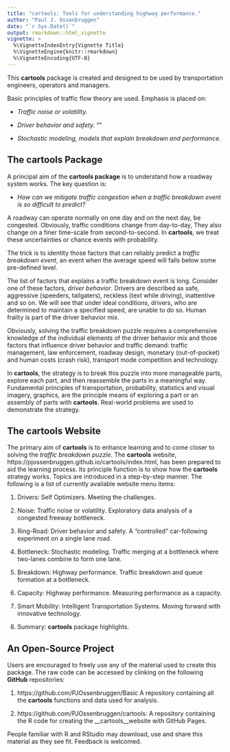 ```yaml
---
title: "cartools: Tools for understanding highway performance."
author: "Paul J. Ossenbruggen"
date: "`r Sys.Date()`"
output: rmarkdown::html_vignette
vignette: >
  %\VignetteIndexEntry{Vignette Title}
  %\VignetteEngine{knitr::rmarkdown}
  %\VignetteEncoding{UTF-8}
---
```




This __cartools__ package is created and designed to be used by transportation engineers, operators and managers. 

Basic principles of traffic flow theory are used.  Emphasis is placed on:

* _Traffic noise or volatility._

* _Driver behavior and safety._
""
* _Stochastic modeling, models that explain breakdown and performance._



## The cartools Package

A principal aim of the __cartools package__ is to understand how a roadway system works. The key question is:

* _How can we mitigate traffic congestion when a traffic breakdown event is so difficult to predict?_

A roadway can operate normally on one day and on the next day, be congested. Obviously, traffic conditions change from day-to-day, They  also change on a finer time-scale from second-to-second. In __cartools__, we treat these uncertainties or chance events with probability. 

The trick is to identity those factors that can reliably predict a _traffic breakdown event_, an event when the average speed will falls below some pre-defined level. 

The list of factors that explains a traffic breakdown event is long. Consider one of these factors, _driver behavior_. Drivers are described as safe, aggressive (speeders, tailgaters), reckless (text while driving), inattentive and so on. We will see that under ideal conditions, drivers, who are determined to maintain a specified speed, are unable to do so. Human frailty is part of the driver behavior mix. 

Obviously, solving the traffic breakdown puzzle requires a comprehensive knowledge of the individual elements of the driver behavior mix and those factors that influence driver behavior and traffic demand:  traffic management, law enforcement,  roadway design,  monetary (out-of-pocket) and human costs (crash risk), transport mode competition and technology.  

In __cartools__, the strategy is to break this puzzle into more manageable parts, explore each part, and then reassemble the parts in a meaningful way. Fundamental principles of transportation, probability, statistics  and visual imagery, graphics, are the principle means of exploring a part or an assembly of parts with __cartools__. Real-world problems are used to demonstrate the strategy. 

## The cartools Website 

The primary aim of __cartools__ is to enhance learning and to come closer to solving the _traffic breakdown puzzle._ The __cartools__ website, https://pjossenbruggen.github.io/cartools/index.html, has been prepared to aid the learning process. Its principle function is to show how the  __cartools__ strategy works. Topics are introduced  in a step-by-step manner. The following is a list of currently available website menu items:

1. Drivers: Self Optimizers. Meeting the challenges.

2. Noise: Traffic noise or volatility. Exploratory data analysis of a congested freeway bottleneck.

3. Ring-Road: Driver behavior and safety. A “controlled” car-following experiment on a single lane road.

4. Bottleneck: Stochastic modeling. Traffic merging at a bottleneck where two-lanes combine to form one lane.

5. Breakdown: Highway performance. Traffic breakdown and queue formation at a bottleneck.

6. Capacity: Highway performance. Measuring performance as a capacity.

7. Smart Mobility: Intelligent Transportation Systems. Moving forward with innovative technology.

8. Summary: __cartools__ package highlights.


## An Open-Source Project

Users are encouraged to freely use any of the material used to create this package. The raw code can be accessed by clinking on the  following  __GitHub__ repositories:

1. https://github.com/PJOssenbruggen/Basic A repository containing all the __cartools__ functions and data used for analysis.

2. https://github.com/PJOssenbruggen/cartools: A repository containing the R code for creating  the __cartools__website with GitHub Pages.

People familiar with R and RStudio may download, use and share this material as they see fit. Feedback is welcomed.


